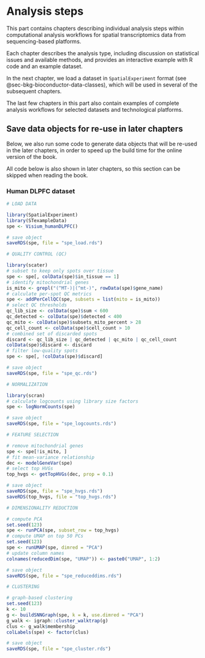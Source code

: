 # Analysis steps {#sec-seq-analysis-steps}

This part contains chapters describing individual analysis steps within computational analysis workflows for spatial transcriptomics data from sequencing-based platforms.

Each chapter describes the analysis type, including discussion on statistical issues and available methods, and provides an interactive example with R code and an example dataset.

In the next chapter, we load a dataset in `SpatialExperiment` format (see @sec-bkg-bioconductor-data-classes), which will be used in several of the subsequent chapters.

The last few chapters in this part also contain examples of complete analysis workflows for selected datasets and technological platforms.


## Save data objects for re-use in later chapters

Below, we also run some code to generate data objects that will be re-used in the later chapters, in order to speed up the build time for the online version of the book.

All code below is also shown in later chapters, so this section can be skipped when reading the book.


### Human DLPFC dataset

```r
# LOAD DATA

library(SpatialExperiment)
library(STexampleData)
spe <- Visium_humanDLPFC()

# save object
saveRDS(spe, file = "spe_load.rds")
```

```r
# QUALITY CONTROL (QC)

library(scater)
# subset to keep only spots over tissue
spe <- spe[, colData(spe)$in_tissue == 1]
# identify mitochondrial genes
is_mito <- grepl("(^MT-)|(^mt-)", rowData(spe)$gene_name)
# calculate per-spot QC metrics
spe <- addPerCellQC(spe, subsets = list(mito = is_mito))
# select QC thresholds
qc_lib_size <- colData(spe)$sum < 600
qc_detected <- colData(spe)$detected < 400
qc_mito <- colData(spe)$subsets_mito_percent > 28
qc_cell_count <- colData(spe)$cell_count > 10
# combined set of discarded spots
discard <- qc_lib_size | qc_detected | qc_mito | qc_cell_count
colData(spe)$discard <- discard
# filter low-quality spots
spe <- spe[, !colData(spe)$discard]

# save object
saveRDS(spe, file = "spe_qc.rds")
```

```r
# NORMALIZATION

library(scran)
# calculate logcounts using library size factors
spe <- logNormCounts(spe)

# save object
saveRDS(spe, file = "spe_logcounts.rds")
```

```r
# FEATURE SELECTION

# remove mitochondrial genes
spe <- spe[!is_mito, ]
# fit mean-variance relationship
dec <- modelGeneVar(spe)
# select top HVGs
top_hvgs <- getTopHVGs(dec, prop = 0.1)

# save object
saveRDS(spe, file = "spe_hvgs.rds")
saveRDS(top_hvgs, file = "top_hvgs.rds")
```

```r
# DIMENSIONALITY REDUCTION

# compute PCA
set.seed(123)
spe <- runPCA(spe, subset_row = top_hvgs)
# compute UMAP on top 50 PCs
set.seed(123)
spe <- runUMAP(spe, dimred = "PCA")
# update column names
colnames(reducedDim(spe, "UMAP")) <- paste0("UMAP", 1:2)

# save object
saveRDS(spe, file = "spe_reduceddims.rds")
```

```r
# CLUSTERING

# graph-based clustering
set.seed(123)
k <- 10
g <- buildSNNGraph(spe, k = k, use.dimred = "PCA")
g_walk <- igraph::cluster_walktrap(g)
clus <- g_walk$membership
colLabels(spe) <- factor(clus)

# save object
saveRDS(spe, file = "spe_cluster.rds")
```
